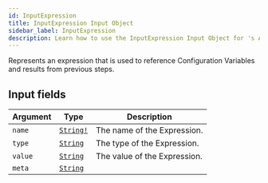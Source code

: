 ```yaml
---
id: InputExpression
title: InputExpression Input Object
sidebar_label: InputExpression
description: Learn how to use the InputExpression Input Object for 's API.
---
```


Represents an expression that is used to reference Configuration
Variables and results from previous steps.

## Input fields

| Argument | Type                                      | Description                  |
| -------- | ----------------------------------------- | ---------------------------- |
| `name`   | [`String!`](api/schema/scalar/String.mdx) | The name of the Expression.  |
| `type`   | [`String`](api/schema/scalar/String.mdx)  | The type of the Expression.  |
| `value`  | [`String`](api/schema/scalar/String.mdx)  | The value of the Expression. |
| `meta`   | [`String`](api/schema/scalar/String.mdx)  |                              |
